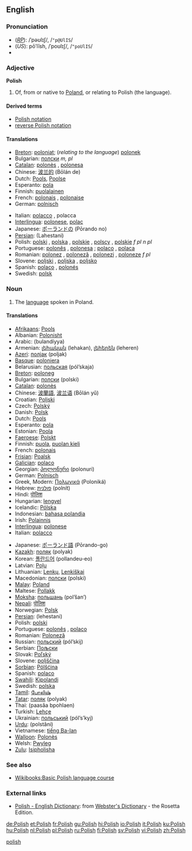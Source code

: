 {{interwiktionary|code=pl}}
{{see|polish}}
==English==
{{wikipedia}}

===Pronunciation===
*(''[[RP]]''): /ˈpəʊlɪʃ/, /<tt>"p@UlIS</tt>/
*(''US''): pōʹlĭsh, /ˈpoʊlɪʃ/, /<tt>"poUlIS</tt>/
*{{audio|en-us-Polish_proper.ogg|Audio (US)}}
[[Category:English heteronyms|polish]]

===Adjective===
'''Polish'''

#Of, from or native to [[Poland]], or relating to Polish (the language).

====Derived terms====
*[[Polish notation]]
*[[reverse Polish notation]]

====Translations====
{{top}}
*[[Breton]]: [[poloniat]]; (''relating to the language'') [[polonek]]
*Bulgarian: [[полски]] ''m, pl''
*[[Catalan]]: [[polonès]] {{m}}, [[polonesa]] {{f}}
*Chinese: [[波兰的]] (Bōlán de)
*Dutch: [[Pools]], [[Poolse]]
*Esperanto: [[pola]]
*Finnish: [[puolalainen]]
*French: [[polonais]] {{m}}, [[polonaise]] {{f}}
*German: [[polnisch]]
{{mid}}
*Italian: [[polacco]] {{m}}, polacca {{f}}
*[[Interlingua]]: [[polonese]], [[polac]]
*Japanese: [[ポーランドの]] (Pōrando no)
*[[Persian]]: {{FAchar|[[لهستانی]]}} (Lahestani)
*Polish: [[polski]] {{m}}, [[polska]] {{f}}, [[polskie]] {{n}}, [[polscy]] {{p}}, [[polskie]] ''f pl'' ''n pl''
*Portuguese: [[polonês]] {{m}}, [[polonesa]] {{f}}; [[polaco]] {{m}}, [[polaca]] {{f}}
*Romanian: [[polonez]] {{m}}, [[poloneză]] {{f}}, [[polonezi]] {{p}}, [[poloneze]] ''f pl''
*Slovene: [[poljski]] {{m}}, [[poljska]] {{f}}, [[poljsko]] {{n}}
*Spanish: [[polaco]] {{m}}, [[polonés]] {{m}}
*Swedish: [[polsk]]
{{bottom}}

===Noun===
{{en-noun|-}}
#The [[language]] spoken in Poland.

====Translations====
{{top}}
*[[Afrikaans]]: [[Pools]]
*Albanian: [[Polonisht]]
*Arabic: {{ARchar|[[بولندية]]}} (bulandíyya) {{f}}
*Armenian: [[լեհական]] (lehakan), [[լեհերեն]] (leheren)
*[[Azeri]]: [[полјак]] (poljak)
*[[Basque]]: [[poloniera]]
*Belarusian: [[польская]] (pól’skaja)
*[[Breton]]: [[poloneg]] {{m}}
*Bulgarian: [[полски]] (polski)
*[[Catalan]]: [[polonès]]
*Chinese: [[波蘭語]], [[波兰语]] (Bōlán yǔ)
*Croatian: [[Poljski]]
*Czech: [[Polský]]
*Danish: [[Polsk]]
*Dutch: [[Pools]] {{n}}
*Esperanto: [[pola]]
*Estonian: [[Poola]]
*[[Faeroese]]: [[Polskt]]
*Finnish: [[puola]], [[puolan kieli]] 
*French: [[polonais]] {{m}}
*[[Frisian]]: [[Poalsk]]
*[[Galician]]: [[polaco]]
*Georgian: [[პოლონური]] (polonuri)
*German: [[Polnisch]] {{n}}
*Greek, Modern: [[Πολωνικά]] (Poloniká)
*Hebrew: [[פולנית]] (polnít)
*Hindi: [[पोलिश]]
*Hungarian: [[lengyel]]
*Icelandic: [[Pólska]]
*Indonesian: [[bahasa polandia]]
*Irish: [[Polainnis]]
*[[Interlingua]]: [[polonese]] 
*Italian: [[polacco]]
{{mid}}
*Japanese: [[ポーランド語]] (Pōrando-go)
*[[Kazakh]]: [[поляк]] (polyak)
*Korean: [[폴란드어]] (pollandeu-eo)
*Latvian: [[Poļu]]
*Lithuanian: [[Lenkų]], [[Lenkiškai]]
*Macedonian: [[полски]] (polski)
*[[Malay]]: [[Poland]]
*Maltese: [[Pollakk]]
*[[Moksha]]: [[польшань]] (pol’šan’)
*[[Nepali]]: [[पोलिश]]
*Norwegian: [[Polsk]]
*[[Persian]]: {{FAchar|[[لهستانی]]}} (lehestani)
*Polish: [[polski]] 
*Portuguese: [[polonês]] {{m}}, [[polaco]] {{m}} 
*Romanian: [[Poloneză]]
*Russian: [[польский]] (pól’skij)
*Serbian: [[Пољски]]
*Slovak: [[Poľský]]
*Slovene: [[poljščina]] {{f}}
*[[Sorbian]]: [[Pólšćina]]
*Spanish: [[polaco]] {{m}}
*[[Swahili]]: [[Kipolandi]]
*Swedish: [[polska]]
*[[Tamil]]: [[போலிஷ்]]
*[[Tatar]]: [[поляк]] (polyak)
*Thai: {{THchar|[[ภาษาโปแลนด์]]}} (paasăa bpohlaen)
*Turkish: [[Lehçe]]
*Ukrainian: [[польський]] (pól’s’kyj)
*[[Urdu]]: {{URchar|[[پولستاني]]}} (polstâni)
*Vietnamese: [[tiếng Ba-lan]]
*[[Walloon]]: [[Polonès]]
*Welsh: [[Pwyleg]]
*[[Zulu]]: [[Isipholisha]]
{{bottom}}

===See also===
*[[Wikibooks:Basic Polish language course]]

===External links===
*[http://www.websters-online-dictionary.org/definition/Polish-english/ Polish - English Dictionary]: from [http://www.websters-online-dictionary.org/ Webster's Dictionary] - the Rosetta Edition.
{{ethnologue|code=pol}}

[[de:Polish]]
[[et:Polish]]
[[fr:Polish]]
[[gu:Polish]]
[[hi:Polish]]
[[io:Polish]]
[[it:Polish]]
[[ku:Polish]]
[[hu:Polish]]
[[nl:Polish]]
[[pl:Polish]]
[[ru:Polish]]
[[fi:Polish]]
[[sv:Polish]]
[[vi:Polish]]
[[zh:Polish]]